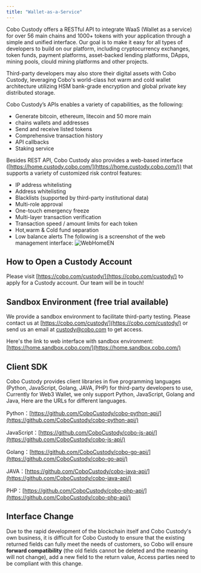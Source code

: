 ```yaml
---
title: "Wallet-as-a-Service"
---
```


Cobo Custody offers a RESTful API to integrate WaaS (Wallet as a service) for over 56 main chains and 1000+ tokens with
your application through a simple and unified interface. Our goal is to make it easy for all types of developers to
build on our platform, including cryptocurrency exchanges, token funds, payment platforms, asset-backed lending
platforms, DApps, mining pools, clould mining platforms and other projects.

Third-party developers may also store their digital assets with Cobo Custody, leveraging Cobo's world-class hot warm and
cold wallet architecture utilizing HSM bank-grade encryption and global private key distributed storage.

Cobo Custody’s APIs enables a variety of capabilities, as the following:

- Generate bitcoin, ethereum, litecoin and 50 more main
- chains wallets and addresses
- Send and receive listed tokens
- Comprehensive transaction history
- API callbacks
- Staking service

Besides REST API, Cobo Custody also provides a web-based
interface ([https://home.custody.cobo.com/](https://home.custody.cobo.com/)) that supports a variety of customized risk
control features:

- IP address whitelisting
- Address whitelisting
- Blacklists (supported by third-party institutional data)
- Multi-role approval
- One-touch emergency freeze
- Multi-layer transaction verification
- Transaction speed / amount limits for each token
- Hot,warm & Cold fund separation
- Low balance alerts
  The following is a screenshot of the web management interface:
  ![WebHomeEN](images/webhomeEN.png)

## How to Open a Custody Account

Please visit [https://cobo.com/custody/](https://cobo.com/custody/) to apply for a Custody account. Our team will be in
touch!

## Sandbox Environment (free trial available)

We provide a sandbox environment to facilitate third-party testing. Please contact us
at [https://cobo.com/custody/](https://cobo.com/custody/) or send us an email
at [custody@cobo.com](mailto:custody@cobo.com) to get access.

Here's the link to web interface with sandbox
environment: [https://home.sandbox.cobo.com/](https://home.sandbox.cobo.com/)

## Client SDK

Cobo Custody provides client libraries in five programming languages (Python, JavaScript, Golang, JAVA, PHP) for third-party
developers to use, Currently for Web3 Wallet, we only support Python, JavaScript, Golang and Java, Here are the URLs for different languages.

Python：[https://github.com/CoboCustody/cobo-python-api/](https://github.com/CoboCustody/cobo-python-api/)

JavaScript：[https://github.com/CoboCustody/cobo-js-api/](https://github.com/CoboCustody/cobo-js-api/)

Golang：[https://github.com/CoboCustody/cobo-go-api/](https://github.com/CoboCustody/cobo-go-api/)

JAVA：[https://github.com/CoboCustody/cobo-java-api/](https://github.com/CoboCustody/cobo-java-api/)

PHP：[https://github.com/CoboCustody/cobo-php-api/](https://github.com/CoboCustody/cobo-php-api/)

## Interface Change

Due to the rapid development of the blockchain itself and Cobo Custody's own business, it is difficult for Cobo Custody to ensure that the existing returned fields can fully meet the needs of customers, so Cobo will ensure **forward compatibility** (the old fields cannot be deleted and the meaning will not change), add a new field to the return value,
Access parties need to be compliant with this change.
